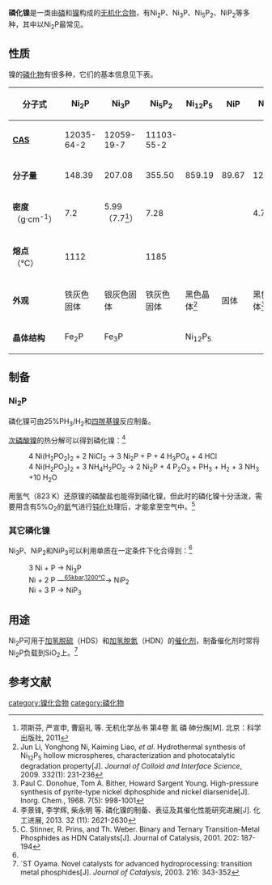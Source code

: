 '''磷化镍'''是一类由[[磷|磷]]和[[镍|镍]]构成的[[无机化合物|无机化合物]]，有Ni<sub>2</sub>P、Ni<sub>3</sub>P、Ni<sub>5</sub>P<sub>2</sub>、NiP<sub>2</sub>等多种，其中以Ni<sub>2</sub>P最常见。
==性质==
镍的[[磷化物|磷化物]]有很多种，它们的基本信息见下表。
{| class="wikitable"
|-
! 分子式 !! Ni<sub>2</sub>P !! Ni<sub>3</sub>P !! Ni<sub>5</sub>P<sub>2</sub> !! Ni<sub>12</sub>P<sub>5</sub> !! NiP !! NiP<sub>2</sub> !! NiP<sub>3</sub>
|-
| '''[[CAS|CAS]]''' || 12035-64-2 || 12059-19-7 || 11103-55-2 || || || ||
|-
| '''分子量''' || 148.39 || 207.08 || 355.50 || 859.19 || 89.67 || 120.64 || 151.62
|-
| '''密度'''<BR>（g·cm<sup>-1</sup>） || 7.2 || 5.99<BR>（7.7<ref name=xiang>项斯芬, 严宣申, 曹庭礼 等. 无机化学丛书 第4卷 氮 磷 砷分族[M]. 北京：科学出版社, 2011</ref>）|| 7.28 || || || 4.70 || 4.19
|-
| '''熔点'''<BR>（℃） || 1112 ||  || 1185 || || || ||
|-
| '''外观''' || 铁灰色固体 || 银灰色固体 || 铁灰色固体 || 黑色晶体<ref>Jun Li, Yonghong Ni, Kaiming Liao, ''et al''. Hydrothermal synthesis of Ni<sub>12</sub>P<sub>5</sub> hollow microspheres, characterization and photocatalytic degradation property[J]. ''Journal of Colloid and Interface Science'', 2009. 332(1): 231-236</ref> || 固体 || 黑色晶体<ref>Paul C. Donohue, Tom A. Bither, Howard Sargent Young. High-pressure synthesis of pyrite-type nickel diphosphide and nickel diarsenide[J]. Inorg. Chem., 1968. 7(5): 998-1001</ref> || 钢灰色固体
|-
|'''晶体结构'''|| Fe<sub>2</sub>P || Fe<sub>3</sub>P || || Ni<sub>12</sub>P<sub>5</sub> || || || 
|}

==制备==
===Ni<sub>2</sub>P===
磷化镍可由25%PH<sub>3</sub>/H<sub>2</sub>和[[四羰基镍|四羰基镍]]反应制备。

[[次磷酸镍|次磷酸镍]]的热分解可以得到磷化镍：<ref>李景锋, 李学辉, 柴永明 等. 磷化镍的制备、表征及其催化性能研究进展[J]. 化工进展, 2013. 32 (11): 2621-2630</ref>
:4 Ni(H<sub>2</sub>PO<sub>2</sub>)<sub>2</sub> + 2 NiCl<sub>2</sub> → 3 Ni<sub>2</sub>P + P + 4 H<sub>3</sub>PO<sub>4</sub> + 4 HCl
:4 Ni(H<sub>2</sub>PO<sub>2</sub>)<sub>2</sub> + 3 NH<sub>4</sub>H<sub>2</sub>PO<sub>2</sub> → 2 Ni<sub>2</sub>P + 4 P<sub>2</sub>O<sub>3</sub> + PH<sub>3</sub> + H<sub>2</sub> + 3 NH<sub>3</sub> +10 H<sub>2</sub>O

用氢气（823 K）还原镍的磷酸盐也能得到磷化镍，但此时的磷化镍十分活泼，需要用含有5%O<sub>2</sub>的[[氦|氦]]气进行[[钝化|钝化]]处理后，才能拿至空气中。<ref>C. Stinner, R. Prins, and Th. Weber. Binary and Ternary Transition-Metal Phosphides as HDN Catalysts[J]. Journal of Catalysis, 2001. 202: 187-194</ref>

===其它磷化镍===
Ni<sub>3</sub>P、NiP<sub>2</sub>和NiP<sub>3</sub>可以利用单质在一定条件下化合得到：<ref name=xiang />
: 3 Ni + P → Ni<sub>3</sub>P
: Ni + 2 P —<sup><u>65kbar,1200℃</u></sup>→ NiP<sub>2</sub>
: Ni + 3 P → NiP<sub>3</sub>

==用途==
Ni<sub>2</sub>P可用于[[加氢脱硫|加氢脱硫]]（HDS）和[[加氢脱氮|加氢脱氮]]（HDN）的[[催化剂|催化剂]]，制备催化剂时常将Ni<sub>2</sub>P负载到SiO<sub>2</sub>上。<ref>´ST Oyama. Novel catalysts for advanced hydroprocessing: transition metal phosphides[J]. ''Journal of Catalysis'', 2003. 216: 343-352</ref>

==参考文献==
{{reflist}}

{{镍化合物}}
{{磷化物}}

[[category:镍化合物|category:镍化合物]]
[[category:磷化物|category:磷化物]]